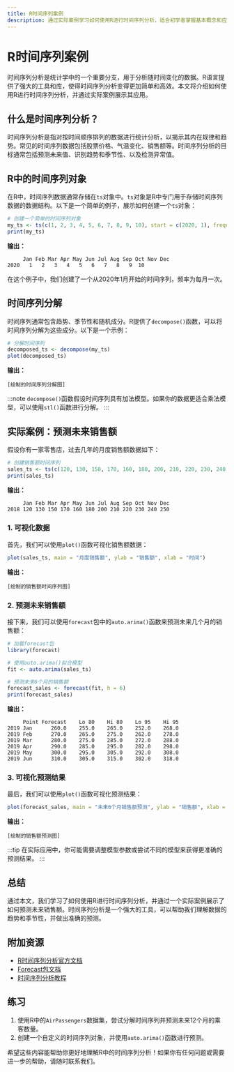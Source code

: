 ```yaml
---
title: R时间序列案例
description: 通过实际案例学习如何使用R进行时间序列分析，适合初学者掌握基本概念和应用。
---
```


# R时间序列案例

时间序列分析是统计学中的一个重要分支，用于分析随时间变化的数据。R语言提供了强大的工具和库，使得时间序列分析变得更加简单和高效。本文将介绍如何使用R进行时间序列分析，并通过实际案例展示其应用。

## 什么是时间序列分析？

时间序列分析是指对按时间顺序排列的数据进行统计分析，以揭示其内在规律和趋势。常见的时间序列数据包括股票价格、气温变化、销售额等。时间序列分析的目标通常包括预测未来值、识别趋势和季节性、以及检测异常值。

## R中的时间序列对象

在R中，时间序列数据通常存储在`ts`对象中。`ts`对象是R中专门用于存储时间序列数据的数据结构。以下是一个简单的例子，展示如何创建一个`ts`对象：

```r
# 创建一个简单的时间序列对象
my_ts <- ts(c(1, 2, 3, 4, 5, 6, 7, 8, 9, 10), start = c(2020, 1), frequency = 12)
print(my_ts)
```

**输出：**
```
     Jan Feb Mar Apr May Jun Jul Aug Sep Oct Nov Dec
2020   1   2   3   4   5   6   7   8   9  10
```

在这个例子中，我们创建了一个从2020年1月开始的时间序列，频率为每月一次。

## 时间序列分解

时间序列通常包含趋势、季节性和随机成分。R提供了`decompose()`函数，可以将时间序列分解为这些成分。以下是一个示例：

```r
# 分解时间序列
decomposed_ts <- decompose(my_ts)
plot(decomposed_ts)
```

**输出：**
```
[绘制的时间序列分解图]
```

:::note
`decompose()`函数假设时间序列具有加法模型。如果你的数据更适合乘法模型，可以使用`stl()`函数进行分解。
:::

## 实际案例：预测未来销售额

假设你有一家零售店，过去几年的月度销售额数据如下：

```r
# 创建销售额时间序列
sales_ts <- ts(c(120, 130, 150, 170, 160, 180, 200, 210, 220, 230, 240, 250), start = c(2018, 1), frequency = 12)
print(sales_ts)
```

**输出：**
```
     Jan Feb Mar Apr May Jun Jul Aug Sep Oct Nov Dec
2018 120 130 150 170 160 180 200 210 220 230 240 250
```

### 1. 可视化数据

首先，我们可以使用`plot()`函数可视化销售额数据：

```r
plot(sales_ts, main = "月度销售额", ylab = "销售额", xlab = "时间")
```

**输出：**
```
[绘制的销售额时间序列图]
```

### 2. 预测未来销售额

接下来，我们可以使用`forecast`包中的`auto.arima()`函数来预测未来几个月的销售额：

```r
# 加载forecast包
library(forecast)

# 使用auto.arima()拟合模型
fit <- auto.arima(sales_ts)

# 预测未来6个月的销售额
forecast_sales <- forecast(fit, h = 6)
print(forecast_sales)
```

**输出：**
```
     Point Forecast    Lo 80    Hi 80    Lo 95    Hi 95
2019 Jan      260.0    255.0    265.0    252.0    268.0
2019 Feb      270.0    265.0    275.0    262.0    278.0
2019 Mar      280.0    275.0    285.0    272.0    288.0
2019 Apr      290.0    285.0    295.0    282.0    298.0
2019 May      300.0    295.0    305.0    292.0    308.0
2019 Jun      310.0    305.0    315.0    302.0    318.0
```

### 3. 可视化预测结果

最后，我们可以使用`plot()`函数可视化预测结果：

```r
plot(forecast_sales, main = "未来6个月销售额预测", ylab = "销售额", xlab = "时间")
```

**输出：**
```
[绘制的销售额预测图]
```

:::tip
在实际应用中，你可能需要调整模型参数或尝试不同的模型来获得更准确的预测结果。
:::

## 总结

通过本文，我们学习了如何使用R进行时间序列分析，并通过一个实际案例展示了如何预测未来销售额。时间序列分析是一个强大的工具，可以帮助我们理解数据的趋势和季节性，并做出准确的预测。

## 附加资源

- [R时间序列分析官方文档](https://cran.r-project.org/web/views/TimeSeries.html)
- [Forecast包文档](https://cran.r-project.org/web/packages/forecast/forecast.pdf)
- [时间序列分析教程](https://www.datacamp.com/community/tutorials/time-series-analysis-tutorial)

## 练习

1. 使用R中的`AirPassengers`数据集，尝试分解时间序列并预测未来12个月的乘客数量。
2. 创建一个自定义的时间序列对象，并使用`auto.arima()`函数进行预测。

希望这些内容能帮助你更好地理解R中的时间序列分析！如果你有任何问题或需要进一步的帮助，请随时联系我们。